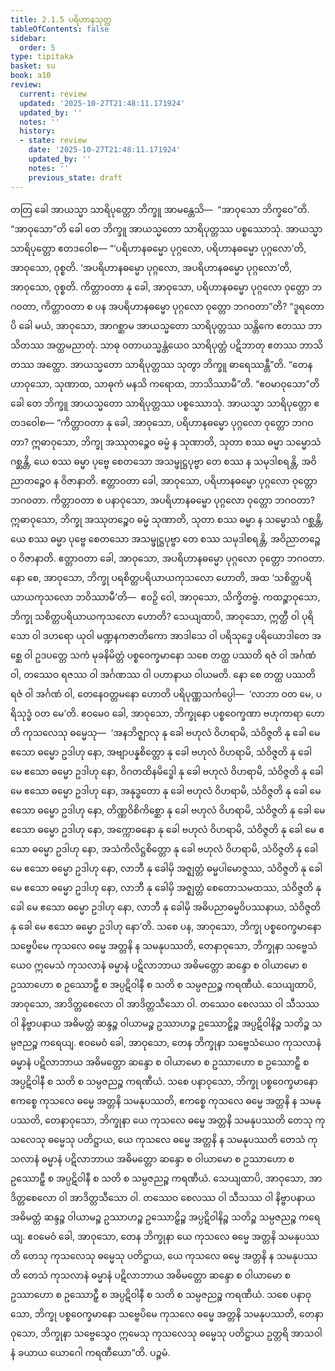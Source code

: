 ```yaml
---
title: 2.1.5 ပရိဟာနသုတ္တ
tableOfContents: false
sidebar:
  order: 5
type: tipitaka
basket: su
book: a10
review:
  current: review
  updated: '2025-10-27T21:48:11.171924'
  updated_by: ''
  notes: ''
  history:
  - state: review
    date: '2025-10-27T21:48:11.171924'
    updated_by: ''
    notes: ''
    previous_state: draft
---
```



<ReviewStatus review={frontmatter.review} showDetails={true} />

<HypothesisAnnotation frontmatter={frontmatter} />

<DynamicBreadcrumb />

<Division number="55" book="a10" e="ch" v="17" p="337">

<Paragraph number="406" book="a10">
တတြ ခေါ အာယသ္မာ သာရိပုတ္တော ဘိက္ခူ အာမန္တေသိ—  “အာဝုသော ဘိက္ခဝေ”တိ. “အာဝုသော”တိ ခေါ တေ ဘိက္ခူ အာယသ္မတော သာရိပုတ္တဿ ပစ္စဿောသုံ. အာယသ္မာ သာရိပုတ္တော ဧတဒဝေါစ—
</Paragraph>

<Paragraph number="407" book="a10">
“‘ပရိဟာနဓမ္မော ပုဂ္ဂလော, ပရိဟာနဓမ္မော ပုဂ္ဂလော’တိ, အာဝုသော, ဝုစ္စတိ. ‘အပရိဟာနဓမ္မော ပုဂ္ဂလော, အပရိဟာနဓမ္မော ပုဂ္ဂလော’တိ, အာဝုသော, ဝုစ္စတိ. ကိတ္တာဝတာ နု ခေါ, အာဝုသော, ပရိဟာနဓမ္မော ပုဂ္ဂလော ဝုတ္တော ဘဂဝတာ, ကိတ္တာဝတာ စ ပန အပရိဟာနဓမ္မော ပုဂ္ဂလော ဝုတ္တော ဘဂဝတာ”တိ? “ဒူရတောပိ ခေါ မယံ, အာဝုသော, အာဂစ္ဆာမ အာယသ္မတော သာရိပုတ္တဿ သန္တိကေ ဧတဿ ဘာသိတဿ အတ္ထမညာတုံ. သာဓု ဝတာယသ္မန္တံယေဝ သာရိပုတ္တံ ပဋိဘာတု ဧတဿ ဘာသိတဿ အတ္ထော. အာယသ္မတော သာရိပုတ္တဿ သုတွာ ဘိက္ခူ ဓာရေဿန္တီ”တိ.
</Paragraph>

<Paragraph number="408" book="a10">
“တေနဟာဝုသော, သုဏာထ, သာဓုကံ မနသိ ကရောထ, ဘာသိဿာမီ”တိ. “ဧဝမာဝုသော”တိ ခေါ တေ ဘိက္ခူ အာယသ္မတော သာရိပုတ္တဿ ပစ္စဿောသုံ. အာယသ္မာ သာရိပုတ္တော ဧတဒဝေါစ—
</Paragraph>

<Paragraph number="409" book="a10">
“ကိတ္တာဝတာ နု ခေါ, အာဝုသော, ပရိဟာနဓမ္မော ပုဂ္ဂလော ဝုတ္တော ဘဂဝတာ? ဣဓာဝုသော, ဘိက္ခု အဿုတဉ္စေဝ ဓမ္မံ န သုဏာတိ, သုတာ စဿ ဓမ္မာ သမ္မောသံ ဂစ္ဆန္တိ, ယေ စဿ ဓမ္မာ ပုဗ္ဗေ စေတသော အသမ္ဖုဋ္ဌပုဗ္ဗာ တေ စဿ န သမုဒါစရန္တိ, အဝိညာတဉ္စေဝ န ဝိဇာနာတိ. ဧတ္တာဝတာ ခေါ, အာဝုသော, ပရိဟာနဓမ္မော ပုဂ္ဂလော ဝုတ္တော ဘဂဝတာ.
</Paragraph>

<Paragraph number="410" book="a10">
ကိတ္တာဝတာ စ ပနာဝုသော, အပရိဟာနဓမ္မော ပုဂ္ဂလော ဝုတ္တော ဘဂဝတာ? ဣဓာဝုသော, ဘိက္ခု အဿုတဉ္စေဝ ဓမ္မံ သုဏာတိ, သုတာ စဿ ဓမ္မာ န သမ္မောသံ ဂစ္ဆန္တိ, ယေ စဿ ဓမ္မာ ပုဗ္ဗေ စေတသော အသမ္ဖုဋ္ဌပုဗ္ဗာ တေ စဿ သမုဒါစရန္တိ, အဝိညာတဉ္စေဝ ဝိဇာနာတိ. ဧတ္တာဝတာ ခေါ, အာဝုသော, အပရိဟာနဓမ္မော ပုဂ္ဂလော ဝုတ္တော ဘဂဝတာ.
</Paragraph>

<Paragraph number="411" book="a10">
နော စေ, အာဝုသော, ဘိက္ခု ပရစိတ္တပရိယာယကုသလော ဟောတိ, အထ ‘သစိတ္တပရိယာယကုသလော ဘဝိဿာမီ’တိ—  ဧဝဉှိ ဝေါ, အာဝုသော, သိက္ခိတဗ္ဗံ.
</Paragraph>

<Paragraph number="412" book="a10">
ကထဉ္စာဝုသော, ဘိက္ခု သစိတ္တပရိယာယကုသလော ဟောတိ? သေယျထာပိ, အာဝုသော, ဣတ္ထီ ဝါ ပုရိသော ဝါ ဒဟရော ယုဝါ မဏ္ဍနကဇာတိကော အာဒါသေ ဝါ ပရိသုဒ္ဓေ ပရိယောဒါတေ အစ္ဆေ ဝါ ဥဒပတ္တေ သကံ မုခနိမိတ္တံ ပစ္စဝေက္ခမာနော သစေ တတ္ထ ပဿတိ ရဇံ ဝါ အင်္ဂဏံ ဝါ, တဿေဝ ရဇဿ ဝါ အင်္ဂဏဿ ဝါ ပဟာနာယ ဝါယမတိ. နော စေ တတ္ထ ပဿတိ ရဇံ ဝါ အင်္ဂဏံ ဝါ, တေနေဝတ္တမနော ဟောတိ ပရိပုဏ္ဏသင်္ကပ္ပေါ—  ‘လာဘာ ဝတ မေ, ပရိသုဒ္ဓံ ဝတ မေ’တိ. ဧဝမေဝ ခေါ, အာဝုသော, ဘိက္ခုနော ပစ္စဝေက္ခဏာ ဗဟုကာရာ ဟောတိ ကုသလေသု ဓမ္မေသု—  ‘အနဘိဇ္ဈာလု နု ခေါ ဗဟုလံ ဝိဟရာမိ, သံဝိဇ္ဇတိ နု ခေါ မေ ဧသော ဓမ္မော ဥဒါဟု နော, အဗျာပန္နစိတ္တော နု ခေါ ဗဟုလံ ဝိဟရာမိ, သံဝိဇ္ဇတိ နု ခေါ မေ ဧသော ဓမ္မော ဥဒါဟု နော, ဝိဂတထိနမိဒ္ဓေါ နု ခေါ ဗဟုလံ ဝိဟရာမိ, သံဝိဇ္ဇတိ နု ခေါ မေ ဧသော ဓမ္မော ဥဒါဟု နော, အနုဒ္ဓတော နု ခေါ ဗဟုလံ ဝိဟရာမိ, သံဝိဇ္ဇတိ နု ခေါ မေ ဧသော ဓမ္မော ဥဒါဟု နော, တိဏ္ဏဝိစိကိစ္ဆော နု ခေါ ဗဟုလံ ဝိဟရာမိ, သံဝိဇ္ဇတိ နု ခေါ မေ ဧသော ဓမ္မော ဥဒါဟု နော, အက္ကောဓနော နု ခေါ ဗဟုလံ ဝိဟရာမိ, သံဝိဇ္ဇတိ နု ခေါ မေ ဧသော ဓမ္မော ဥဒါဟု နော, အသံကိလိဋ္ဌစိတ္တော နု ခေါ ဗဟုလံ ဝိဟရာမိ, သံဝိဇ္ဇတိ နု ခေါ မေ ဧသော ဓမ္မော ဥဒါဟု နော, လာဘီ နု ခေါမှိ အဇ္ဈတ္တံ ဓမ္မပါမောဇ္ဇဿ, သံဝိဇ္ဇတိ နု ခေါ မေ ဧသော ဓမ္မော ဥဒါဟု နော, လာဘီ နု ခေါမှိ အဇ္ဈတ္တံ စေတောသမထဿ, သံဝိဇ္ဇတိ နု ခေါ မေ ဧသော ဓမ္မော ဥဒါဟု နော, လာဘီ နု ခေါမှိ အဓိပညာဓမ္မဝိပဿနာယ, သံဝိဇ္ဇတိ နု ခေါ မေ ဧသော ဓမ္မော ဥဒါဟု နော’တိ.
</Paragraph>

<Paragraph number="413" book="a10">
သစေ ပန, အာဝုသော, ဘိက္ခု ပစ္စဝေက္ခမာနော သဗ္ဗေပိမေ ကုသလေ ဓမ္မေ အတ္တနိ န သမနုပဿတိ, တေနာဝုသော, ဘိက္ခုနာ သဗ္ဗေသံယေဝ ဣမေသံ ကုသလာနံ ဓမ္မာနံ ပဋိလာဘာယ အဓိမတ္တော ဆန္ဒော စ ဝါယာမော စ ဥဿာဟော စ ဥဿောဠှီ စ အပ္ပဋိဝါနီ စ သတိ စ သမ္ပဇညဉ္စ ကရဏီယံ. သေယျထာပိ, အာဝုသော, အာဒိတ္တစေလော ဝါ အာဒိတ္တသီသော ဝါ. တဿေဝ စေလဿ ဝါ သီသဿ ဝါ နိဗ္ဗာပနာယ အဓိမတ္တံ ဆန္ဒဉ္စ ဝါယာမဉ္စ ဥဿာဟဉ္စ ဥဿောဠှိဉ္စ အပ္ပဋိဝါနိဉ္စ သတိဉ္စ သမ္ပဇညဉ္စ ကရေယျ. ဧဝမေဝံ ခေါ, အာဝုသော, တေန ဘိက္ခုနာ သဗ္ဗေသံယေဝ ကုသလာနံ ဓမ္မာနံ ပဋိလာဘာယ အဓိမတ္တော ဆန္ဒော စ ဝါယာမော စ ဥဿာဟော စ ဥဿောဠှီ စ အပ္ပဋိဝါနီ စ သတိ စ သမ္ပဇညဉ္စ ကရဏီယံ.
</Paragraph>

<Paragraph number="414" book="a10">
သစေ ပနာဝုသော, ဘိက္ခု ပစ္စဝေက္ခမာနော ဧကစ္စေ ကုသလေ ဓမ္မေ အတ္တနိ သမနုပဿတိ, ဧကစ္စေ ကုသလေ ဓမ္မေ အတ္တနိ န သမနုပဿတိ, တေနာဝုသော, ဘိက္ခုနာ ယေ ကုသလေ ဓမ္မေ အတ္တနိ သမနုပဿတိ တေသု ကုသလေသု ဓမ္မေသု ပတိဋ္ဌာယ, ယေ ကုသလေ ဓမ္မေ အတ္တနိ န သမနုပဿတိ တေသံ ကုသလာနံ ဓမ္မာနံ ပဋိလာဘာယ အဓိမတ္တော ဆန္ဒော စ ဝါယာမော စ ဥဿာဟော စ ဥဿောဠှီ စ အပ္ပဋိဝါနီ စ သတိ စ သမ္ပဇညဉ္စ ကရဏီယံ. သေယျထာပိ, အာဝုသော, အာဒိတ္တစေလော ဝါ အာဒိတ္တသီသော ဝါ. တဿေဝ စေလဿ ဝါ သီသဿ ဝါ နိဗ္ဗာပနာယ အဓိမတ္တံ ဆန္ဒဉ္စ ဝါယာမဉ္စ ဥဿာဟဉ္စ ဥဿောဠှိဉ္စ အပ္ပဋိဝါနိဉ္စ သတိဉ္စ သမ္ပဇညဉ္စ ကရေယျ. ဧဝမေဝံ ခေါ, အာဝုသော, တေန ဘိက္ခုနာ ယေ ကုသလေ ဓမ္မေ အတ္တနိ သမနုပဿတိ တေသု ကုသလေသု ဓမ္မေသု ပတိဋ္ဌာယ, ယေ ကုသလေ ဓမ္မေ အတ္တနိ န သမနုပဿတိ တေသံ ကုသလာနံ ဓမ္မာနံ ပဋိလာဘာယ အဓိမတ္တော ဆန္ဒော စ ဝါယာမော စ ဥဿာဟော စ ဥဿောဠှီ စ အပ္ပဋိဝါနီ စ သတိ စ သမ္ပဇညဉ္စ ကရဏီယံ.
</Paragraph>

<Paragraph number="415" book="a10">
သစေ ပနာဝုသော, ဘိက္ခု ပစ္စဝေက္ခမာနော သဗ္ဗေပိမေ ကုသလေ ဓမ္မေ အတ္တနိ သမနုပဿတိ, တေနာဝုသော, ဘိက္ခုနာ သဗ္ဗေသွေဝ ဣမေသု ကုသလေသု ဓမ္မေသု ပတိဋ္ဌာယ ဥတ္တရိ အာသဝါနံ ခယာယ ယောဂေါ ကရဏီယော”တိ.

</Paragraph>
</Division>

<Paragraph number="416" type="center" book="a10">
ပဉ္စမံ.
</Paragraph>